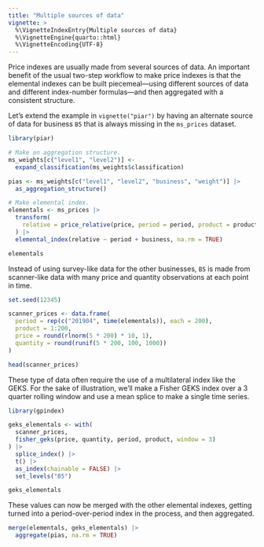 ```yaml
---
title: "Multiple sources of data"
vignette: >
  %\VignetteIndexEntry{Multiple sources of data}
  %\VignetteEngine{quarto::html}
  %\VignetteEncoding{UTF-8}
---
```


Price indexes are usually made from several sources of data. An important benefit of the usual two-step workflow to make price indexes is that the elemental indexes can be built piecemeal---using different sources of data and different index-number formulas---and then aggregated with a consistent structure.

Let's extend the example in `vignette("piar")` by having an alternate source of data for business `B5` that is always missing in the `ms_prices` dataset.

```r
library(piar)

# Make an aggregation structure.
ms_weights[c("level1", "level2")] <- 
  expand_classification(ms_weights$classification)

pias <- ms_weights[c("level1", "level2", "business", "weight")] |>
  as_aggregation_structure()

# Make elemental index.
elementals <- ms_prices |>
  transform(
    relative = price_relative(price, period = period, product = product)
  ) |>
  elemental_index(relative ~ period + business, na.rm = TRUE)

elementals
```

Instead of using survey-like data for the other businesses, `B5` is made from scanner-like data with many price and quantity observations at each point in time.

```r
set.seed(12345)

scanner_prices <- data.frame(
  period = rep(c("201904", time(elementals)), each = 200),
  product = 1:200,
  price = round(rlnorm(5 * 200) * 10, 1),
  quantity = round(runif(5 * 200, 100, 1000))
)

head(scanner_prices)
```

These type of data often require the use of a multilateral index like the GEKS. For the sake of illustration, we'll make a Fisher GEKS index over a 3 quarter rolling window and use a mean splice to make a single time series.

```r
library(gpindex)

geks_elementals <- with(
  scanner_prices,
  fisher_geks(price, quantity, period, product, window = 3)
) |>
  splice_index() |>
  t() |>
  as_index(chainable = FALSE) |>
  set_levels("B5")

geks_elementals
```

These values can now be merged with the other elemental indexes, getting turned into a period-over-period index in the process, and then aggregated.

```r
merge(elementals, geks_elementals) |>
  aggregate(pias, na.rm = TRUE)
```


